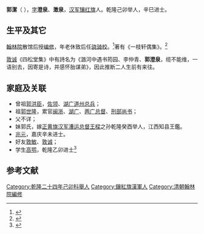 '''郭潔'''（ {{bd|？| |？|}}），[[字|字]]'''澄泉'''、'''澂泉'''，[[汉军镶红旗|汉军镶红旗]]人。乾隆己卯举人，辛巳进士。

==生平及其它==
[[翰林院|翰林院]]散馆后授[[编修|编修]]，年老休致后任[[骁骑校|骁骑校]]。<ref>{{cite book |author1=乔晓军 |title=清代翰林传略 |date=2002 |publisher=陕西旅游出版社}}</ref>著有《一枝轩偶集》。<ref>{{cite book |author1=恩华 |editor=關紀新 |title=八旗艺文编目 |date=2006 |publisher=辽宁民族出版社 |isbn=9787807221791 |page=141}}</ref>

[[敦诚|敦诚]]《四松堂集》中有詩名为《潞河中遇书筠园、李仲青、'''郭澄泉'''，缆不能维，一语别去，因寄是诗，并感怀胎谋弟》，因此推断二人生前有来往。

==家庭及关联==
*曾祖[[郭洪臣|郭洪臣]]，[[佐领|佐领]]、[[湖广|湖广]][[道州|道州]][[总兵|总兵]]；
*祖[[郭世隆|郭世隆]]，累官[[闽浙|闽浙]]、[[湖广|湖广]]、[[两广|两广]][[总督|总督]]、[[刑部尚书|刑部尚书]]；
*父不详；
*妹郭氏，嫁[[正黄旗|正黄旗]][[汉军|汉军]][[漕运总督|漕运总督]][[王樑|王樑]]之孙乾隆癸酉举人，江西知县王鑑。
*[[兆元_(嘉庆进士)|兆元]]，嘉庆辛未进士。
*好友[[敦敏|敦敏]]、[[敦诚|敦诚]]；
*学生[[高鹗|高鹗]]，乾隆乙卯进士<ref>{{cite book |title=清代硃卷集成 ,4冊 ,38：高鹗履历}}</ref>

==参考文献==
{{reflist}}
{{乾隆二十六年辛巳恩科殿試金榜}}
[[Category:乾隆二十四年己卯科舉人|Category:乾隆二十四年己卯科舉人]]
[[Category:鑲紅旗漢軍人|Category:鑲紅旗漢軍人]]
[[Category:清朝翰林院編修|Category:清朝翰林院編修]]